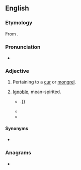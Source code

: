 ==English==

===Etymology===
From {{suffix|en|cur|ish}}.

===Pronunciation===
* {{a|UK}} {{IPA|en|/ˈkəːɹɪʃ/}}

===Adjective===
{{en-adj}}

# Pertaining to a [[cur]] or [[mongrel]].
# {{lb|en|now|_|rare}} [[ignoble|Ignoble]], mean-spirited.
#* {{RQ:Spenser Faerie Queene|II|4|text=more enfierced through his '''curriſh''' play, <br> Him ſternely grypt, and haling to and fro, <br> To ouerthrow him ſtrongly did aſſay&nbsp;{{…}}.}}
#* {{RQ:Shakespeare Merchant of Venice|IV|i|text={{smallcaps|Gratiano:}}<br>O, be thou damn'd, inexecrable dog!<br>And for thy life let justice be accused.<br>Thou almost makest me waver in my faith,<br>To hold opinion with Pythagoras,<br>That souls of animals infuse themselves<br>Into the trunks of men: thy '''currish''' spirit<br>Govern'd a wolf, who, hang'd for human slaughter,<br>Even from the gallows did his fell soul fleet,<br>And, whilst thou lay'st in thy unhallow'd dam,<br>Infused itself in thee; for thy desires<br>Are wolfish, bloody, starved, and ravenous.}}
#* {{RQ:Burton Melancholy|part=II|section=1|member=3|passage=God's vengeance, and all the plagues of Egypt come not upon us, since we are so '''currish''' one towards another, so respectless of God and our neighbours, and by our crying sins pull these miseries upon our own heads.}}

====Synonyms====
* {{l|en|doggish}}

===Anagrams===
* {{anagrams|en|a=chirrsu|cirrhus}}

{{C|en|Personality}}
